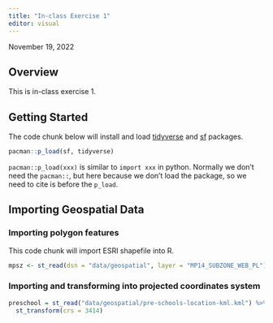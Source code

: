 ```yaml
---
title: "In-class Exercise 1"
editor: visual
---
```


November 19, 2022

## Overview

This is in-class exercise 1.

## Getting Started

The code chunk below will install and load [tidyverse](https://www.tidyverse.org/) and [sf](https://r-spatial.github.io/sf/) packages.

```r
pacman::p_load(sf, tidyverse)
```

`pacman::p_load(xxx)` is similar to `import xxx` in python. Normally we don't need the `pacman::`, but here because we don't load the package, so we need to cite is before the `p_load`.

## Importing Geospatial Data

### Importing polygon features

This code chunk will import ESRI shapefile into R.

```r
mpsz <- st_read(dsn = "data/geospatial", layer = "MP14_SUBZONE_WEB_PL")
```

### Importing and transforming into projected coordinates system

```r
preschool = st_read("data/geospatial/pre-schools-location-kml.kml") %>%
  st_transform(crs = 3414)
```
